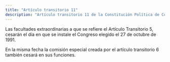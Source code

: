 ```yaml
---
title: "Artículo transitorio 11"
description: "Artículo transitorio 11 de la Constitución Política de Colombia"
---
```


Las facultades extraordinarias a que se refiere el Artículo Transitorio 5, cesarán el día en que se instale el Congreso elegido el 27 de octubre de 1991. 

En la misma fecha la comisión especial creada por el artículo transitorio 6 también cesará en sus funciones.

